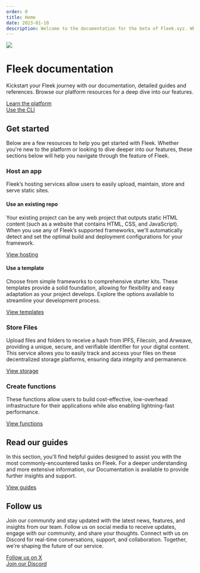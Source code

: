 ```yaml
---
order: 0
title: Home
date: 2023-01-10
description: Welcome to the documentation for the beta of Fleek.xyz. Whether you are an expert or an absolute beginner, you'll find your answers here.
---
```



![](./docs-hero-fleek.svg)

# Fleek documentation

Kickstart your Fleek journey with our documentation, detailed guides and references. Browse our platform resources for a deep dive into our features.

<div className="justify-left mt-12 flex gap-16">
  <div className="typo-btn-l mb-32">
    <a href="/docs/platform">
      <ButtonYellow className="flex items-center justify-center gap-12">
        <div>Learn the platform</div>
      </ButtonYellow>
    </a>
  </div>

  <div className="typo-btn-l mb-32">
    <a href="/docs/cli">
      <ButtonGray className="flex items-center justify-center gap-12">
        <div>Use the CLI</div>
      </ButtonGray>
    </a>
  </div>
</div>

<div className="my-12 bg-gray-dark-6 p-[1px]" />

## Get started

Below are a few resources to help you get started with Fleek. Whether you're new to the platform or looking to dive deeper into our features, these sections below will help you navigate through the feature of Fleek.

<div className="my-12 bg-gray-dark-6 p-[1px]" />

### Host an app

Fleek’s hosting services allow users to easily upload, maintain, store and serve static sites.

#### Use an existing repo

Your existing project can be any web project that outputs static HTML content (such as a website that contains HTML, CSS, and JavaScript). When you use any of Fleek’s supported frameworks, we'll automatically detect and set the optimal build and deployment configurations for your framework.

<div className="typo-btn-l mb-32">
  <a href="/docs/platform/hosting">
    <ButtonGray className="flex items-center justify-center gap-12">
      <div>View hosting</div>
    </ButtonGray>
  </a>
</div>

#### Use a template

Choose from simple frameworks to comprehensive starter kits. These templates provide a solid foundation, allowing for flexibility and easy adaptation as your project develops. Explore the options available to streamline your development process.

<div className="typo-btn-l mb-32">
  <a
    href="https://app.fleek.xyz/templates"
    target="_blank"
    rel="noopener noreferrer"
  >
    <ButtonGray className="flex items-center justify-center gap-12">
      <div>View templates</div>
    </ButtonGray>
  </a>
</div>

<div className="my-12 bg-gray-dark-6 p-[1px]" />

### Store Files

Upload files and folders to receive a hash from IPFS, Filecoin, and Arweave, providing a unique, secure, and verifiable identifier for your digital content. This service allows you to easily track and access your files on these decentralized storage platforms, ensuring data integrity and permanence.

<div className="typo-btn-l mb-32">
  <a href="/docs/platform/storage">
    <ButtonGray className="flex items-center justify-center gap-12">
      <div>View storage</div>
    </ButtonGray>
  </a>
</div>

<div className="my-12 bg-gray-dark-6 p-[1px]" />

### Create functions

These functions allow users to build cost-effective, low-overhead infrastructure for their applications while also enabling lightning-fast performance.

<div className="typo-btn-l mb-32">
  <a href="/docs/platform/fleek-functions">
    <ButtonGray className="flex items-center justify-center gap-12">
      <div>View functions</div>
    </ButtonGray>
  </a>
</div>

<div className="my-12 bg-gray-dark-6 p-[1px]" />

## Read our guides

In this section, you'll find helpful guides designed to assist you with the most commonly-encountered tasks on Fleek. For a deeper understanding and more extensive information, our Documentation is available to provide further insights and support.

<div className="typo-btn-l mb-32">
  <a href="/guides" target="_blank" rel="noopener noreferrer">
    <ButtonGray className="flex items-center justify-center gap-12">
      <div>View guides</div>
    </ButtonGray>
  </a>
</div>

<div className="my-12 bg-gray-dark-6 p-[1px]" />

## Follow us

Join our community and stay updated with the latest news, features, and insights from our team. Follow us on social media to receive updates, engage with our community, and share your thoughts. Connect with us on Discord for real-time conversations, support, and collaboration. Together, we're shaping the future of our service.

<div className="justify-left mt-12 flex gap-16">
  <div className="typo-btn-l mb-32">
    <a href="https://x.com/fleek" target="_blank" rel="noopener noreferrer">
      <ButtonGray className="flex items-center justify-center gap-12">
        <div>Follow us on X</div>
      </ButtonGray>
    </a>
  </div>

  <div className="typo-btn-l mb-32">
    <a
      href="https://discord.gg/fleek"
      target="_blank"
      rel="noopener noreferrer"
    >
      <ButtonGray className="flex items-center justify-center gap-12">
        <div>Join our Discord</div>
      </ButtonGray>
    </a>
  </div>
</div>
